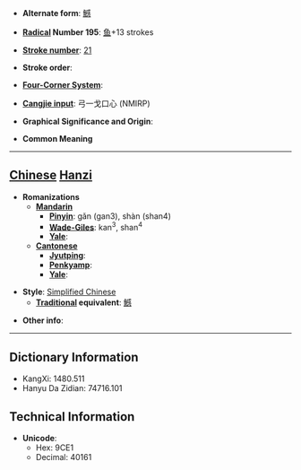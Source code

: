 * '''Alternate form''': [[鱤]]

* '''[[Wiktionary:Chinese radical index| Radical]] Number 195''': [[Wiktionary:Chinese radical index 鱼|鱼]]+13 strokes

* '''[[Wiktionary:Chinese total strokes index|Stroke number]]''': [[Wiktionary:Chinese total strokes index 21|21]]

* '''Stroke order''': 

* '''[[Wiktionary:Chinese four corner index|Four-Corner System]]''': 

* '''[[Wiktionary:Chinese Cangjie index|Cangjie input]]''': 弓一戈口心 (NMIRP)

* '''Graphical Significance and Origin''': 

* '''Common Meaning'''

----

== [[Chinese]] [[Hanzi]] ==

* '''Romanizations'''
** '''[[Mandarin]]'''
*** '''[[Pinyin]]''': gǎn (gan3), shàn (shan4)
*** '''[[Wade-Giles]]''': kan<sup>3</sup>, shan<sup>4</sup>
*** '''[[Yale]]''': 
** '''[[Cantonese]]'''
*** '''[[Jyutping]]''':
*** '''[[Penkyamp]]''': 
*** '''[[Yale]]''': 

* '''Style''': [[Simplified Chinese]] 
** '''[[Traditional Chinese|Traditional]] equivalent''': [[鱤]]

* '''Other info''': 

----

== Dictionary Information ==

* KangXi: 1480.511
* Hanyu Da Zidian: 74716.101

== Technical Information ==

* '''Unicode''':
** Hex: 9CE1
** Decimal: 40161